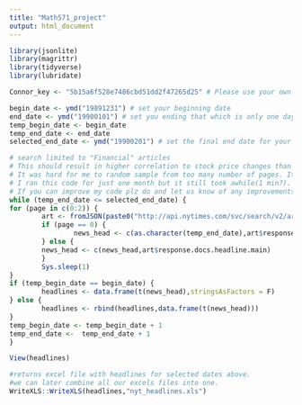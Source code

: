 ```yaml
---
title: "Math571_project"
output: html_document
---
```


```r
library(jsonlite)
library(magrittr)
library(tidyverse)
library(lubridate)

Connor_key <- "5b15a6f528e7486cbd51dd2f47265d25" # Please use your own API key. you can get it from nyt api website. 

begin_date <- ymd("19891231") # set your beginning date
end_date <- ymd("19900101") # set you ending that which is only one day apart.
temp_begin_date <- begin_date
temp_end_date <- end_date
selected_end_date <- ymd("19900201") # set the final end date for your search.

# search limited to "Financial" articles
# This should result in higher correlation to stock price changes than having articles from sports and politics, etc. 
# It was hard for me to random sample from too many number of pages. It will take forever. 
# I ran this code for just one month but it still took awhile(1 min?). It will depend on you laptop performance but we can divide our work and it will be fine. 
# If you can improve my code plz do and let us know of any improvements.  
while (temp_end_date <= selected_end_date) {
for (page in c(0:2)) {
        art <- fromJSON(paste0("http://api.nytimes.com/svc/search/v2/articlesearch.json?begin_date=",temp_begin_date,"&end_date=",temp_end_date,"&api-key=",Connor_key,"&page=",page,"&fq=news_desk:(Financial)"), flatten = TRUE) %>%  data.frame()
        if (page == 0) {
                news_head <- c(as.character(temp_end_date),art$response.docs.headline.main)
        } else {
        news_head <- c(news_head,art$response.docs.headline.main)
        }
        Sys.sleep(1)
}
if (temp_begin_date == begin_date) {               
        headlines <- data.frame(t(news_head),stringsAsFactors = F)
} else {
        headlines <- rbind(headlines,data.frame(t(news_head)))
}
temp_begin_date <- temp_begin_date + 1
temp_end_date <-  temp_end_date + 1
}

View(headlines)

#returns excel file with headlines for selected dates above. 
#we can later combine all our excels files into one. 
WriteXLS::WriteXLS(headlines,"nyt_headlines.xls")
```

